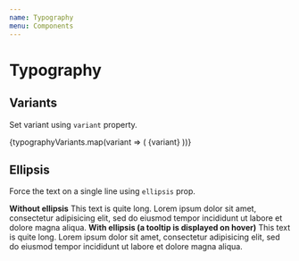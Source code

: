 ```yaml
---
name: Typography
menu: Components
---
```



# Typography

## Variants

Set variant using `variant` property.

<Playground>
  <Boxer my={1}>
    {typographyVariants.map(variant => (
      <Typography key={variant} variant={variant}>
        {variant}
      </Typography>
    ))}
  </Boxer>
</Playground>

## Ellipsis

Force the text on a single line using `ellipsis` prop.

<Playground>
  <strong>Without ellipsis</strong>
  <Box width={500} mt={1} mb={2}>
    <Typography>
      This text is quite long. Lorem ipsum dolor sit amet, consectetur
      adipisicing elit, sed do eiusmod tempor incididunt ut labore et dolore
      magna aliqua.
    </Typography>
  </Box>
  <strong>With ellipsis (a tooltip is displayed on hover)</strong>
  <Box width={500} mt={1} mb={2}>
    <Typography ellipsis>
      This text is quite long. Lorem ipsum dolor sit amet, consectetur
      adipisicing elit, sed do eiusmod tempor incididunt ut labore et dolore
      magna aliqua.
    </Typography>
  </Box>
</Playground>
